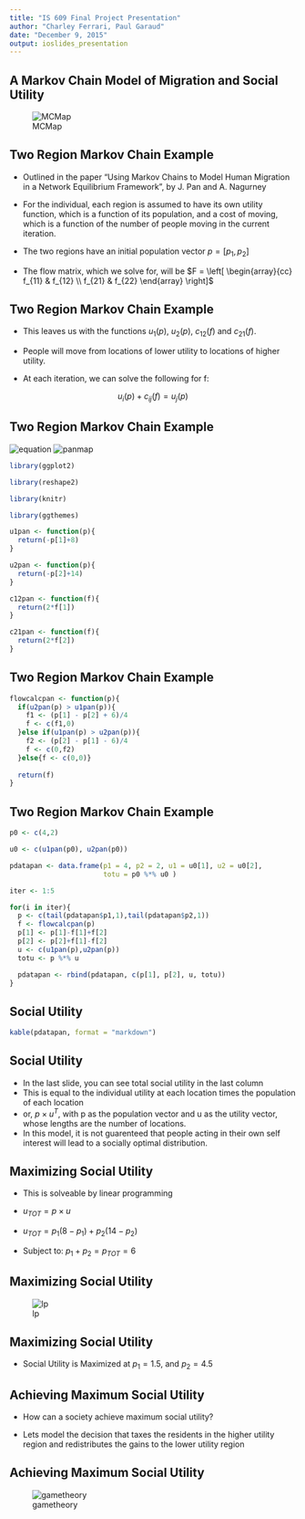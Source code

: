 ```yaml
---
title: "IS 609 Final Project Presentation"
author: "Charley Ferrari, Paul Garaud"
date: "December 9, 2015"
output: ioslides_presentation
---
```


## A Markov Chain Model of Migration and Social Utility

![MCMap](markovchain.jpeg)

## Two Region Markov Chain Example

- Outlined in the paper "Using Markov Chains to Model Human Migration in a Network Equilibrium Framework", by J. Pan and A. Nagurney

- For the individual, each region is assumed to have its own utility function, which is a function of its population, and a cost of moving, which is a function of the number of people moving in the current iteration. 

- The two regions have an initial population vector $p = [p_1, p_2]$

- The flow matrix, which we solve for, will be $F = \left[ \begin{array}{cc} f_{11} & f_{12} \\ f_{21} & f_{22} \end{array} \right]$

## Two Region Markov Chain Example

- This leaves us with the functions $u_1 (p)$, $u_2 (p)$, $c_{12} (f)$ and $c_{21} (f)$. 

- People will move from locations of lower utility to locations of higher utility.

- At each iteration, we can solve the following for f:

$$ u_i (p) + c_{ij} (f) = u_j (p) $$

## Two Region Markov Chain Example

![equation](costandutility.JPG)
![panmap](panmap.JPG)

```r

library(ggplot2)

library(reshape2)

library(knitr)

library(ggthemes)

u1pan <- function(p){
  return(-p[1]+8)
}

u2pan <- function(p){
  return(-p[2]+14)
}

c12pan <- function(f){
  return(2*f[1])
}

c21pan <- function(f){
  return(2*f[2])
}

```

## Two Region Markov Chain Example

```r

flowcalcpan <- function(p){
  if(u2pan(p) > u1pan(p)){
    f1 <- (p[1] - p[2] + 6)/4
    f <- c(f1,0)
  }else if(u1pan(p) > u2pan(p)){
    f2 <- (p[2] - p[1] - 6)/4
    f <- c(0,f2)
  }else{f <- c(0,0)}
  
  return(f)
}

```

## Two Region Markov Chain Example

```r

p0 <- c(4,2)

u0 <- c(u1pan(p0), u2pan(p0))

pdatapan <- data.frame(p1 = 4, p2 = 2, u1 = u0[1], u2 = u0[2], 
                       totu = p0 %*% u0 )

iter <- 1:5

for(i in iter){
  p <- c(tail(pdatapan$p1,1),tail(pdatapan$p2,1))
  f <- flowcalcpan(p)
  p[1] <- p[1]-f[1]+f[2]
  p[2] <- p[2]+f[1]-f[2]
  u <- c(u1pan(p),u2pan(p))
  totu <- p %*% u

  pdatapan <- rbind(pdatapan, c(p[1], p[2], u, totu))
}


```

## Social Utility

```r
kable(pdatapan, format = "markdown")

```

## Social Utility

- In the last slide, you can see total social utility in the last column
- This is equal to the individual utility at each location times the population of each location
- or, $p \times u^T$, with p as the population vector and u as the utility vector, whose lengths are the number of locations.
- In this model, it is not guarenteed that people acting in their own self interest will lead to a socially optimal distribution.

## Maximizing Social Utility

- This is solveable by linear programming

- $u_{TOT} = p \times u$

- $u_{TOT} = p_1 (8-p_1) + p_2 (14-p_2)$

- Subject to: $p_1 + p_2 = p_{TOT} = 6$

## Maximizing Social Utility

![lp](lp.png)

## Maximizing Social Utility

- Social Utility is Maximized at $p_1 = 1.5$, and $p_2 = 4.5$



## Achieving Maximum Social Utility

- How can a society achieve maximum social utility?

- Lets model the decision that taxes the residents in the higher utility region and redistributes the gains to the lower utility region

## Achieving Maximum Social Utility

![gametheory](gametheory.jpg)
